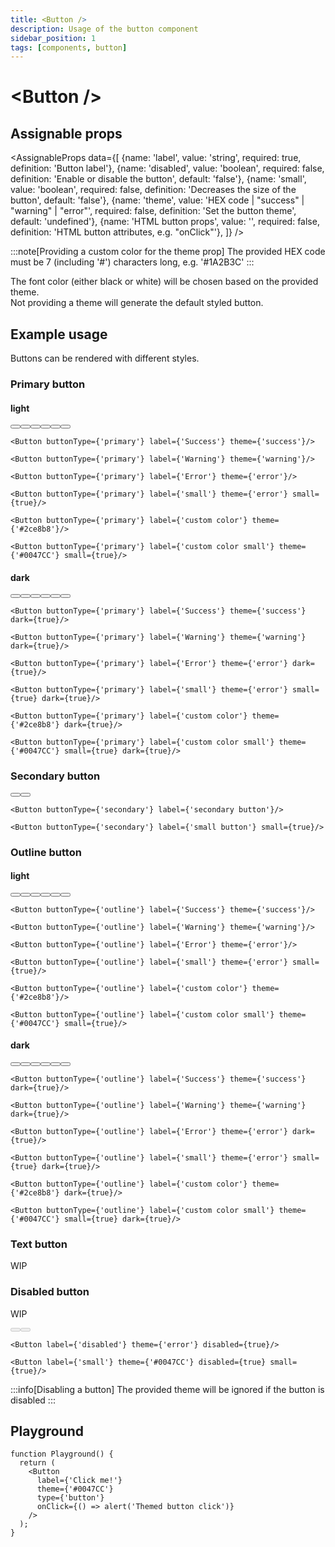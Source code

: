 ```yaml
---
title: <Button />
description: Usage of the button component
sidebar_position: 1
tags: [components, button]
---
```


# \<Button />

## Assignable props
<AssignableProps
  data={[
    {name: 'label', value: 'string', required: true, definition: 'Button label'},
    {name: 'disabled', value: 'boolean', required: false, definition: 'Enable or disable the button', default: 'false'},
    {name: 'small', value: 'boolean', required: false, definition: 'Decreases the size of the button', default: 'false'},
    {name: 'theme', value: 'HEX code | "success" | "warning" | "error"', required: false, definition: 'Set the button theme', default: 'undefined'},
    {name: 'HTML button props', value: '', required: false, definition: 'HTML button attributes, e.g. "onClick"'},
  ]}
/>

:::note[Providing a custom color for the theme prop]
The provided HEX code must be 7 (including '#') characters long, e.g. '#1A2B3C'
:::

The font color (either black or white) will be chosen based on the provided theme. \
Not providing a theme will generate the default styled button.

## Example usage
Buttons can be rendered with different styles.

### Primary button

#### light

<div className={'showcase'}>
  <Button buttonType={'primary'} label={'Success'} theme={'success'}/>
  <Button buttonType={'primary'} label={'Warning'} theme={'warning'}/>
  <Button buttonType={'primary'} label={'Error'} theme={'error'}/>
  <Button buttonType={'primary'} label={'small'} theme={'error'} small={true}/>
  <Button buttonType={'primary'} label={'custom color'} theme={'#2ce8b8'}/>
  <Button buttonType={'primary'} label={'custom color small'} theme={'#0047CC'} small={true}/>
</div>

&NewLine;

```tsx
<Button buttonType={'primary'} label={'Success'} theme={'success'}/>

<Button buttonType={'primary'} label={'Warning'} theme={'warning'}/>

<Button buttonType={'primary'} label={'Error'} theme={'error'}/>

<Button buttonType={'primary'} label={'small'} theme={'error'} small={true}/>

<Button buttonType={'primary'} label={'custom color'} theme={'#2ce8b8'}/>

<Button buttonType={'primary'} label={'custom color small'} theme={'#0047CC'} small={true}/>
```

#### dark

<div className={'showcase'}>
  <Button buttonType={'primary'} label={'Success'} theme={'success'} dark={true}/>
  <Button buttonType={'primary'} label={'Warning'} theme={'warning'} dark={true}/>
  <Button buttonType={'primary'} label={'Error'} theme={'error'} dark={true}/>
  <Button buttonType={'primary'} label={'small'} theme={'error'} small={true} dark={true}/>
  <Button buttonType={'primary'} label={'custom color'} theme={'#2ce8b8'} dark={true}/>
  <Button buttonType={'primary'} label={'custom color small'} theme={'#0047CC'} small={true} dark={true}/>
</div>

&NewLine;

```tsx
<Button buttonType={'primary'} label={'Success'} theme={'success'} dark={true}/>

<Button buttonType={'primary'} label={'Warning'} theme={'warning'} dark={true}/>

<Button buttonType={'primary'} label={'Error'} theme={'error'} dark={true}/>

<Button buttonType={'primary'} label={'small'} theme={'error'} small={true} dark={true}/>

<Button buttonType={'primary'} label={'custom color'} theme={'#2ce8b8'} dark={true}/>

<Button buttonType={'primary'} label={'custom color small'} theme={'#0047CC'} small={true} dark={true}/>
```

### Secondary button
<div className={'showcase'}>
  <Button buttonType={'secondary'} label={'secondary button'}/>
  <Button buttonType={'secondary'} label={'small button'} small={true}/>
</div>

&NewLine;

```tsx
<Button buttonType={'secondary'} label={'secondary button'}/>

<Button buttonType={'secondary'} label={'small button'} small={true}/>
```

### Outline button

#### light

<div className={'showcase'}>
  <Button buttonType={'outline'} label={'Success'} theme={'success'}/>
  <Button buttonType={'outline'} label={'Warning'} theme={'warning'}/>
  <Button buttonType={'outline'} label={'Error'} theme={'error'}/>
  <Button buttonType={'outline'} label={'small'} theme={'error'} small={true}/>
  <Button buttonType={'outline'} label={'custom color'} theme={'#2ce8b8'}/>
  <Button buttonType={'outline'} label={'custom color small'} theme={'#0047CC'} small={true}/>
</div>

&NewLine;

```tsx
<Button buttonType={'outline'} label={'Success'} theme={'success'}/>

<Button buttonType={'outline'} label={'Warning'} theme={'warning'}/>

<Button buttonType={'outline'} label={'Error'} theme={'error'}/>

<Button buttonType={'outline'} label={'small'} theme={'error'} small={true}/>

<Button buttonType={'outline'} label={'custom color'} theme={'#2ce8b8'}/>

<Button buttonType={'outline'} label={'custom color small'} theme={'#0047CC'} small={true}/>
```

#### dark

<div className={'showcase'}>
  <Button buttonType={'outline'} label={'Success'} theme={'success'} dark={true}/>
  <Button buttonType={'outline'} label={'Warning'} theme={'warning'} dark={true}/>
  <Button buttonType={'outline'} label={'Error'} theme={'error'} dark={true}/>
  <Button buttonType={'outline'} label={'small'} theme={'error'} small={true} dark={true}/>
  <Button buttonType={'outline'} label={'custom color'} theme={'#2ce8b8'} dark={true}/>
  <Button buttonType={'outline'} label={'custom color small'} theme={'#0047CC'} small={true} dark={true}/>
</div>

&NewLine;

```tsx
<Button buttonType={'outline'} label={'Success'} theme={'success'} dark={true}/>

<Button buttonType={'outline'} label={'Warning'} theme={'warning'} dark={true}/>

<Button buttonType={'outline'} label={'Error'} theme={'error'} dark={true}/>

<Button buttonType={'outline'} label={'small'} theme={'error'} small={true} dark={true}/>

<Button buttonType={'outline'} label={'custom color'} theme={'#2ce8b8'} dark={true}/>

<Button buttonType={'outline'} label={'custom color small'} theme={'#0047CC'} small={true} dark={true}/>
```

### Text button
WIP

### Disabled button
WIP
<div className={'showcase bottom-m'}>
  <Button label={'disabled'} theme={'error'} disabled={true}/>
  <Button label={'small'} theme={'#0047CC'} disabled={true} small={true}/>
</div>

&NewLine;

```tsx
<Button label={'disabled'} theme={'error'} disabled={true}/>

<Button label={'small'} theme={'#0047CC'} disabled={true} small={true}/>
```

:::info[Disabling a button]
The provided theme will be ignored if the button is disabled
:::

## Playground
```tsx live
function Playground() {
  return (
    <Button
      label={'Click me!'}
      theme={'#0047CC'}
      type={'button'}
      onClick={() => alert('Themed button click')}
    />
  );
}
```